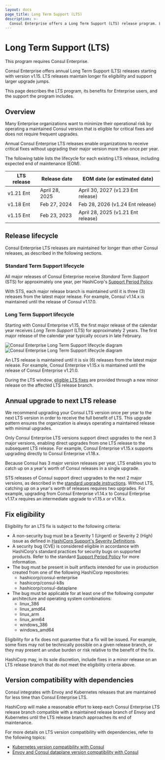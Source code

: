 ```yaml
---
layout: docs
page_title: Long Term Support (LTS)
description: >-
  Consul Enterprise offers a Long Term Support (LTS) release program. Learn about benefits and terms, including which versions receive extended support, for how long, and fix eligibility.
---
```


# Long Term Support (LTS)

<EnterpriseAlert>
  This program requires Consul Enterprise.
</EnterpriseAlert>

Consul Enterprise offers annual Long Term Support (LTS) releases starting with version v1.15. LTS releases maintain longer fix eligibility and support larger upgrade jumps.

This page describes the LTS program, its benefits for Enterprise users, and the support the program includes.

## Overview

Many Enterprise organizations want to minimize their operational risk by operating a maintained Consul version that is eligible for critical fixes and does not require frequent upgrades.

Annual Consul Enterprise LTS releases enable organizations to receive critical fixes without upgrading their major version more than once per year.

The following table lists the lifecycle for each existing LTS release, including expected end of maintenance (EOM).

| LTS release | Release date   | EOM date (or estimated date)       |
| ----------- | -------------- | ---------------------------------- |
| v1.21 Ent   | April 28, 2025 | April 30, 2027 (v1.23 Ent release) |
| v1.18 Ent   | Feb 27, 2024   | Feb 28, 2026 (v1.24 Ent release)   |
| v1.15 Ent   | Feb 23, 2023   | April 28, 2025 (v1.21 Ent release) |

## Release lifecycle

Consul Enterprise LTS releases are maintained for longer than other Consul releases,
as described in the following sections.

### Standard Term Support lifecycle

All major releases of Consul Enterprise receive _Standard Term Support_ (STS)
for approximately one year, per HashiCorp's
[Support Period Policy](https://support.hashicorp.com/hc/en-us/articles/360021185113-Support-Period-and-End-of-Life-EOL-Policy).

With STS, each major release branch is maintained until it is
three (3) releases from the latest major release.
For example, Consul v1.14.x is maintained until the release of Consul v1.17.0.

### Long Term Support lifecycle

Starting with Consul Enterprise v1.15, the first major release of the calendar year
receives _Long Term Support_ (LTS) for approximately 2 years.
The first major release of the calendar year typically occurs in late February.

![Consul Enterprise Long Term Support lifecycle diagram](/img/long-term-support/consul-enterprise-long-term-support-lifecycle.png#light-theme-only)
![Consul Enterprise Long Term Support lifecycle diagram](/img/long-term-support/consul-enterprise-long-term-support-lifecycle-dark.png#dark-theme-only)

An LTS release is maintained until it is six (6) releases from the latest major release.
For example, Consul Enterprise v1.15.x is maintained until the release of Consul Enterprise v1.21.0.

During the LTS window, [eligible LTS fixes](#fix-eligibility) are provided through
a new minor release on the affected LTS release branch.

## Annual upgrade to next LTS release

We recommend upgrading your Consul LTS version once per year to the next LTS version
in order to receive the full benefit of LTS. This upgrade pattern ensures the
organization is always operating a maintained release with minimal upgrades.

Only Consul Enterprise LTS versions support direct upgrades to the next 3 major versions,
enabling direct upgrades from one LTS release to the subsequent LTS release.
For example, Consul Enterprise v1.15.x supports upgrading directly to Consul Enterprise v1.18.x.

Because Consul has 3 major version releases per year,
LTS enables you to catch up on a year's worth of Consul releases in a single upgrade.

STS releases of Consul support direct upgrades to the next 2 major versions,
as described in the [standard upgrade instructions](/consul/docs/upgrade/instructions).
Without LTS, catching up on a year's worth of releases requires two upgrades.
For example, upgrading from Consul Enterprise v1.14.x to Consul Enterprise v1.17.x
requires an intermediate upgrade to v1.15.x or v1.16.x.

## Fix eligibility

Eligibility for an LTS fix is subject to the following criteria:
- A non-security bug must be a Severity 1 (Urgent) or Severity 2 (High) issue
  as defined in [HashiCorp Support's Severity Definitions](https://support.hashicorp.com/hc/en-us/articles/115011286028).
- A security bug (CVE) is considered eligible in accordance with
  HashiCorp's standard practices for security bugs on supported products.
  Refer to the standard
  [Support Period Policy](https://support.hashicorp.com/hc/en-us/articles/360021185113-Support-Period-and-End-of-Life-EOL-Policy)
  for more information.
- The bug must be present in built artifacts intended for use in production
  created from one of the following HashiCorp repositories:
  - hashicorp/consul-enterprise
  - hashicorp/consul-k8s
  - hashicorp/consul-dataplane
- The bug must be applicable for at least one of the following
  computer architecture and operating system combinations:
  - linux_386
  - linux_amd64
  - linux_arm
  - linux_arm64
  - windows_386
  - windows_amd64

Eligibility for a fix does not guarantee that a fix will be issued.
For example, some fixes may not be technically possible on a given release branch,
or they may present an undue burden or risk relative to the benefit of the fix.

HashiCorp may, in its sole discretion, include fixes in a minor release
on an LTS release branch that do not meet the eligibility criteria above.

## Version compatibility with dependencies

Consul integrates with Envoy and Kubernetes releases that are maintained for less time
than Consul Enterprise LTS.

HashiCorp will make a reasonable effort to keep each Consul Enterprise LTS release branch
compatible with a maintained release branch of Envoy and Kubernetes until the LTS release branch
approaches its end of maintenance.

For more details on LTS version compatibility with dependencies, refer to the following topics:
- [Kubernetes version compatibility with Consul](/consul/docs/upgrade/k8s/compatibility)
- [Envoy and Consul dataplane version compatibility with Consul](/consul/docs/reference/proxy/envoy)
